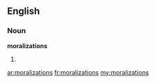 ==English==
===Noun===
'''moralizations'''

#{{plural of|[[moralization]]}}

[[ar:moralizations]]
[[fr:moralizations]]
[[my:moralizations]]